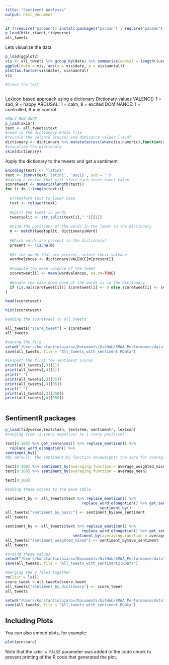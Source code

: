 ```yaml
---
title: "Sentiment_Analysis"
output: html_document
---
```


```r
if (!require("pacman")) install.packages("pacman") ; require("pacman")
p_load(httr,rtweet,tidyverse)
all_tweets


```

Lets visualize the data 

```r
p_load(ggplot2)
vis <- all_tweets %>% group_by(date) %>% summarise(aantal = length((user_id)))
ggplot(data = vis, aes(x = vis$date, y = vis$aantal))
plot(as.factor(vis$date), vis$aantal)
vis
```
```r
#Clean the text 

```

## 
Lexicon based approach using a dictionary 
Dictionary values 
VALENCE: 1 = sad, 9 = happy
AROUSAL: 1 = calm, 9 = excited
DOMINANCE: 1 = controlled, 9 = in control

```r
#ONLY RUN ONCE 
p_load(skimr)
text <- all_tweets$text
#read in the dictionary.Rdata file 
#rescale the valance arousal and dominance values [-4;4] 
dictionary <- dictionary %>% mutate(across(where(is.numeric),function(x) x-5 ))
#visualize the dictionary 
skim(dictionary)


```

Apply the dictionary to the tweets and get a sentiment 

```r
Encoding(text) <- "latin1"
text <- iconv(text,'latin1', 'ascii', sub = '')
#making a vector that will store each score tweet value 
scoretweet <- numeric(length(text))
for (i in 1:length(text)){
  
  #Transform text to lower case
  text <- tolower(text)
  
  #Split the tweet in words
  tweetsplit <- str_split(text[i]," ")[[1]] 
  
  #Find the positions of the words in the Tweet in the dictionary
  m <- match(tweetsplit, dictionary$Word)
  
  #Which words are present in the dictionary?
  present <- !is.na(m)
  
  #Of the words that are present, select their valence
  wordvalences <- dictionary$VALENCE[m[present]]
  
  #Compute the mean valence of the tweet
  scoretweet[i] <- mean(wordvalences, na.rm=TRUE)
  
  #Handle the case when none of the words is in the dictionary
  if (is.na(scoretweet[i])) scoretweet[i] <- 0 else scoretweet[i] <- scoretweet[i]
}

head(scoretweet)
```

```r
hist(scoretweet)
```
```r
#adding the scoretweet to all_tweets 

all_tweets["score_tweet"] = scoretweet 
all_tweets

#saving the file 
setwd("/Users/konstantinlazarov/Documents/GitHub/SMWA_Performance/data")
save(all_tweets, file = "All_tweets_with_sentiment.RData")
```

```r
#inspect the first few sentiment scores 
print(all_tweets[,3][1])
print(all_tweets[,4][1])
print(" ")
print(all_tweets[,3][35])
print(all_tweets[,4][35])
print(" ")
print(all_tweets[,3][350])
print(all_tweets[,4][350])



```

## SentimentR packages 

```r
p_load(tidyverse,textclean, textstem, sentimentr, lexicon)
#ranging from -2 (very negative) to 1 (very positive)

text[0:100] %>% get_sentences() %>% replace_emoticon() %>%
  replace_word_elongation() %>%
sentiment_by() 
#By default, the sentiment_by function downweights the zero for averaging. The reason is that you don’t want the neutral sentences to have a strong influence

text[0:100] %>% sentiment_by(averaging.function = average_weighted_mixed_sentiment)
text[0:100] %>% sentiment_by(averaging.function = average_mean)

text[0:100]

```

```r
#adding these scores to the base table 

sentiment_by <- all_tweets$text %>% replace_emoticon() %>% 
                                  replace_word_elongation() %>% get_sentences() %>%
                                          sentiment_by() 
all_tweets["sentiment_by_basic"] <- sentiment_by$ave_sentiment
all_tweets
```

```r
sentiment_by <- all_tweets$text %>% replace_emoticon() %>% 
                                  replace_word_elongation() %>% get_sentences() %>%
                              sentiment_by(averaging.function = average_weighted_mixed_sentiment)
all_tweets["sentiment_weighted_mixed"] <- sentiment_by$ave_sentiment
all_tweets

```


```r
#svaing these values 
setwd("/Users/konstantinlazarov/Documents/GitHub/SMWA_Performance/data")
save(all_tweets, file = "All_tweets_with_sentiment2.RData")
```



```r
#merging the 2 files together 
rm(list = ls())
score_tweet <-all_tweets$score_tweet
all_tweets["sentiment_by_dicitonary"] <- score_tweet
all_tweets

setwd("/Users/konstantinlazarov/Documents/GitHub/SMWA_Performance/data")
save(all_tweets, file = "All_tweets_with_sentiment.RData")
```

## Including Plots

You can also embed plots, for example:

```r
plot(pressure)
```

Note that the `echo = FALSE` parameter was added to the code chunk to prevent printing of the R code that generated the plot.
